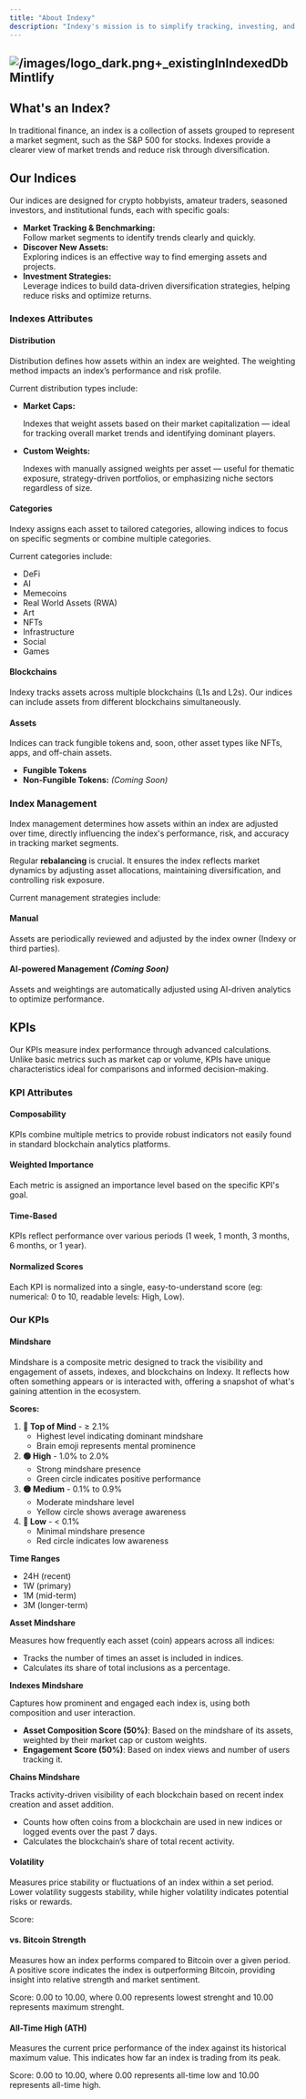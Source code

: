 ```yaml
---
title: "About Indexy"
description: "Indexy's mission is to simplify tracking, investing, and learning about crypto markets. Today, following crypto markets is outdated. With new sectors emerging across multiple blockchains, tracking individual coins isn't enough. We need smarter tools to spot trends, reduce risk, and understand market dynamics clearly."
---
```


## ![/images/logo_dark.png\+\_existingInIndexedDbMintlify](/images/logo_dark.png)

## What's an Index?

In traditional finance, an index is a collection of assets grouped to represent a market segment, such as the S&P 500 for stocks. Indexes provide a clearer view of market trends and reduce risk through diversification.

## Our Indices

Our indices are designed for crypto hobbyists, amateur traders, seasoned investors, and institutional funds, each with specific goals:

- **Market Tracking & Benchmarking:**\
  Follow market segments to identify trends clearly and quickly.
- **Discover New Assets:**\
  Exploring indices is an effective way to find emerging assets and projects.
- **Investment Strategies:**\
  Leverage indices to build data-driven diversification strategies, helping reduce risks and optimize returns.

### Indexes Attributes

#### Distribution

Distribution defines how assets within an index are weighted. The weighting method impacts an index’s performance and risk profile.

Current distribution types include:

- **Market Caps:**

  Indexes that weight assets based on their market capitalization — ideal for tracking overall market trends and identifying dominant players.
- **Custom Weights:**

  Indexes with manually assigned weights per asset — useful for thematic exposure, strategy-driven portfolios, or emphasizing niche sectors regardless of size.

#### Categories

Indexy assigns each asset to tailored categories, allowing indices to focus on specific segments or combine multiple categories.

Current categories include:

- DeFi
- AI
- Memecoins
- Real World Assets (RWA)
- Art
- NFTs
- Infrastructure
- Social
- Games

#### Blockchains

Indexy tracks assets across multiple blockchains (L1s and L2s). Our indices can include assets from different blockchains simultaneously.

#### Assets

Indices can track fungible tokens and, soon, other asset types like NFTs, apps, and off-chain assets.

- **Fungible Tokens**
- **Non-Fungible Tokens:** _(Coming Soon)_

### Index Management

Index management determines how assets within an index are adjusted over time, directly influencing the index's performance, risk, and accuracy in tracking market segments.

Regular **rebalancing** is crucial. It ensures the index reflects market dynamics by adjusting asset allocations, maintaining diversification, and controlling risk exposure.

Current management strategies include:

#### Manual

Assets are periodically reviewed and adjusted by the index owner (Indexy or third parties).

#### AI-powered Management _(Coming Soon)_

Assets and weightings are automatically adjusted using AI-driven analytics to optimize performance.

## KPIs

Our KPIs measure index performance through advanced calculations. Unlike basic metrics such as market cap or volume, KPIs have unique characteristics ideal for comparisons and informed decision-making.

### KPI Attributes

#### Composability

KPIs combine multiple metrics to provide robust indicators not easily found in standard blockchain analytics platforms.

#### Weighted Importance

Each metric is assigned an importance level based on the specific KPI's goal.

#### Time-Based

KPIs reflect performance over various periods (1 week, 1 month, 3 months, 6 months, or 1 year).

#### Normalized Scores

Each KPI is normalized into a single, easy-to-understand score (eg: numerical: 0 to 10, readable levels: High, Low).

### Our KPIs

#### Mindshare

Mindshare is a composite metric designed to track the visibility and engagement of assets, indexes, and blockchains on Indexy. It reflects how often something appears or is interacted with, offering a snapshot of what's gaining attention in the ecosystem.

**Scores:**

1. **🧠 Top of Mind** - ≥ 2.1%
   - Highest level indicating dominant mindshare
   - Brain emoji represents mental prominence
2. **🟢 High** - 1.0% to 2.0%
   - Strong mindshare presence
   - Green circle indicates positive performance
3. **🟡 Medium** - 0.1% to 0.9%
   - Moderate mindshare level
   - Yellow circle shows average awareness
4. **🔴 Low** - \< 0.1%
   - Minimal mindshare presence
   - Red circle indicates low awareness

**Time Ranges**

- 24H (recent)
- 1W (primary)
- 1M (mid-term)
- 3M (longer-term)

**Asset Mindshare**

Measures how frequently each asset (coin) appears across all indices:

- Tracks the number of times an asset is included in indices.
- Calculates its share of total inclusions as a percentage.

**Indexes Mindshare**

Captures how prominent and engaged each index is, using both composition and user interaction.

- **Asset Composition Score (50%)**: Based on the mindshare of its assets, weighted by their market cap or custom weights.
- **Engagement Score (50%)**: Based on index views and number of users tracking it.

**Chains Mindshare**

Tracks activity-driven visibility of each blockchain based on recent index creation and asset addition.

- Counts how often coins from a blockchain are used in new indices or logged events over the past 7 days.
- Calculates the blockchain’s share of total recent activity.

#### Volatility

Measures price stability or fluctuations of an index within a set period. Lower volatility suggests stability, while higher volatility indicates potential risks or rewards.

Score:

#### vs. Bitcoin Strength

Measures how an index performs compared to Bitcoin over a given period. A positive score indicates the index is outperforming Bitcoin, providing insight into relative strength and market sentiment.

Score: 0.00 to 10.00, where 0.00 represents lowest strenght and 10.00 represents maximum strenght.

#### All-Time High (ATH)

Measures the current price performance of the index against its historical maximum value. This indicates how far an index is trading from its peak.

Score: 0.00 to 10.00, where 0.00 represents all-time low and 10.00 represents all-time high.